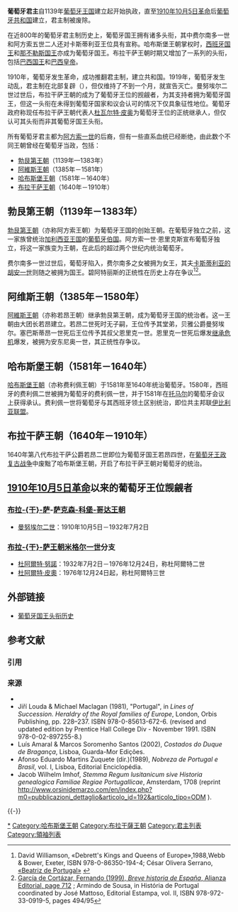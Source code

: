 {{noteTA
|1=zh:若昂; zh-tw:約翰;
|2=zh:曼努埃尔; zh-tw:曼紐;
|3=zh:塞巴斯蒂昂; zh-tw:塞巴斯蒂安;
|4=zh:阿拉贡; zh-tw:亞拉岡;
|5=zh:卡斯蒂利亞; zh-tw:卡斯提爾;
|6=zh:费利佩; zh-tw:菲利普;
|7=zh:杜瓦尔特; zh-tw:杜阿爾特;
|8=zh:费尔南多; zh-tw:斐迪南
}}
{{Infobox former monarchy
|border = Royal
|royal_title = 国王
|realm = [[葡萄牙王國|葡萄牙]]暨非洲海兩岸[[阿尔加维王国|阿爾加維]]
|coatofarms = Coat of arms of the Kingdom of Portugal (Enciclopedie Diderot).svg
|coatofarmssize = 150px
|coatofarmscaption = '''[[葡萄牙国徽|王国国徽]]'''
|image = SMF Manoel II.jpg
|caption = '''曼努埃尔二世'''
|first_monarch = [[阿方索一世_(葡萄牙)|阿方索一世]]
|last_monarch = [[曼努埃尔二世_(葡萄牙)|曼努埃尔二世]]
|appointer = 继承制
|began = 1139年7月25日
|ended = 1910年10月5日
|pretender = [[杜瓦尔特·皮奥|布拉干萨公爵杜瓦尔特·皮奥]]
|residence = [[里斯本|里斯本]][[內塞西達迪什宮|內塞西達迪什宮]]（末）
}}

'''葡萄牙君主'''自1139年[[葡萄牙王国|葡萄牙王国]]建立起开始执政，直至[[1910年10月5日革命|1910年10月5日革命]]后[[葡萄牙|葡萄牙共和国]]建立，君主制被废除。

在近800年的葡萄牙君主制历史上，葡萄牙国王拥有诸多头衔，其中费尔南多一世和阿方索五世二人还对卡斯蒂利亚王位具有宣称。哈布斯堡王朝掌权时，[[西班牙君主列表|西班牙国王]]和[[那不勒斯君主列表|那不勒斯国王]]亦成为葡萄牙国王。布拉干萨王朝时期又增加了一系列的头衔，包括[[葡萄牙－巴西－阿尔加维联合王国|巴西国王]]和[[巴西君主列表|巴西皇帝]]。

1910年，葡萄牙发生革命，成功推翻君主制，建立共和国。1919年，葡萄牙发生动乱，君主制在北部复辟（{{le|北方王权|Monarchy of the North}}），但仅维持了不到一个月，就宣告灭亡。曼努埃尔二世过世后，布拉干萨王朝的{{le|米格尔派|Miguelist}}成为了葡萄牙王位的觊觎者，为其支持者拥为葡萄牙国王，但这一头衔在未得到葡萄牙国家和议会认可的情况下仅具象征性地位。葡萄牙政府称现任布拉干萨王朝代表人[[杜阿爾特·皮奧|杜瓦尔特·皮奥]]为葡萄牙王位的正统继承人，但仅认可其{{le|布拉干萨公爵|Duke of Braganza}}头衔而非其葡萄牙国王头衔。

所有葡萄牙君主都为[[阿方索一世_(葡萄牙)|阿方索一世]]的后裔，但有一些直系血统已经断绝，由此数个不同王朝曾经在葡萄牙当政，包括：

* [[葡萄牙勃艮第王朝|勃艮第王朝]]（1139年—1383年）
* [[阿維斯王朝|阿維斯王朝]]（1385年－1581年）
* [[哈布斯堡王朝|哈布斯堡王朝]]（1581年－1640年）
* [[布拉干萨王朝|布拉干萨王朝]]（1640年－1910年）

==勃艮第王朝（1139年－1383年）==
[[葡萄牙勃艮第王朝|勃艮第王朝]]（亦称阿方索王朝）为葡萄牙王国的创始王朝。在葡萄牙独立之前，这一家族曾统治[[加利西亞王國|加利西亚王国]]的[[葡萄牙伯国|葡萄牙伯国]]。阿方索一世·恩里克斯宣布葡萄牙独立，将这一家族变为王朝，在此后的超过两个世纪内统治葡萄牙。

费尔南多一世过世后，葡萄牙陷入{{le|1383年－1385年危机|1383–85 Crisis|继承危机}}，费尔南多之女{{le|葡萄牙的碧阿特丽斯|Beatrice of Portugal}}被拥为女王，其夫[[胡安一世_(卡斯提爾)|卡斯蒂利亚的胡安一世]]则随之被拥为国王。碧阿特丽斯的正统性在历史上存在争议<ref>David Williamson, «Debrett's Kings and Queens of Europe»,1988,Webb & Bower, Exeter, ISBN 978-0-86350-194-4; César Olivera Serrano, [http://www.google.pt/search?hl=pt-PT&client=firefox-a&rls=org.mozilla%3Apt-PT%3Aofficial&channel=s&q=%22Segunda+Maqueta+Beatriz+Portugal.pmd%22&btnG=Pesquisar&aq=f&aqi=&aql=&oq=&gs_rfai= «Beatriz de Portugal»] {{Wayback|url=http://www.google.pt/search?hl=pt-PT&client=firefox-a&rls=org.mozilla%3Apt-PT%3Aofficial&channel=s&q=%22Segunda+Maqueta+Beatriz+Portugal.pmd%22&btnG=Pesquisar&aq=f&aqi=&aql=&oq=&gs_rfai= |date=20210115072728 }}</ref><ref>[http://books.google.es/books?ei=3OWoTMqfHY2EswbgsP29DA&ct=result&id=A51pAAAAMAAJ&dq=&q=beatriz+regente+1383#search_anchor García de Cortázar, Fernando (1999), ''Breve historia de España'', Alianza Editorial, page 712] {{Wayback|url=http://books.google.es/books?ei=3OWoTMqfHY2EswbgsP29DA&ct=result&id=A51pAAAAMAAJ&dq=&q=beatriz+regente+1383#search_anchor |date=20131216011157 }}; Armindo de Sousa, in História de Portugal coordinated by José Mattoso, Editorial Estampa, vol. II, ISBN 978-972-33-0919-5, pages 494/95</ref>。

{{Succession table monarch
| name1 = '''[[阿方索一世_(葡萄牙)|阿方索一世]]'''
| native1 = {{lang-pt|Afonso Henriques}}
| image1 = Bras%C3%A3o_de_armas_do_reino_de_Portugal_%281139%29.png
| life1 = 1109年－1185年12月6日（76岁）
| reignstart1 = 1139年7月25日
| reignend1 = 1185年12月6日
| notes1 = 葡萄牙王国建立者<br>[[勃艮第的亨利|勃艮第的亨利]]之子
| family1 = [[葡萄牙勃艮第王朝|勃艮第王朝]]
| image1 = Afonso I Henriques de Portugal.jpg

| name2 = '''[[桑乔一世_(葡萄牙)|桑乔一世]]'''
| native2 = {{lang-pt|Sancho I}}
| life2 = 1154年11月11日－1212年3月26日（57岁）
| reignstart2 = 1185年12月6日
| reignend2 = 1212年3月26日
| notes2 = 阿方索一世之子
| family2 = [[葡萄牙勃艮第王朝|勃艮第王朝]]
| image2 = Sancho I.jpg

| name3 = '''[[阿方索二世_(葡萄牙)|阿方索二世]]'''
| native3 = {{lang-pt|Afonso II}}
| life3 = 1185年4月23日－1223年3月25日（37岁）
| reignstart3 = 1212年3月26日
| reignend3 = 1223年3月25日
| notes3 = 桑乔一世之子
| family3 = [[葡萄牙勃艮第王朝|勃艮第王朝]]
| image3 = AfonsoII-P.jpg

| name4 = '''[[桑乔二世_(葡萄牙)|桑乔二世]]'''
| native4 = {{lang-pt|Sancho II}}
| life4 = 1209年9月8日－1248年1月4日（38岁）
| reignstart4 = 1223年3月26日
| reignend4 = 1247年12月4日
| notes4 = 阿方索二世之子
| family4 = [[葡萄牙勃艮第王朝|勃艮第王朝]]
| image4 = SanchoII-P.jpg

| name5 = '''[[阿方索三世_(葡萄牙)|阿方索三世]]'''
| native5 = {{lang-pt|Afonso III}}
| life5 = 1210年5月5日－1279年2月16日（68岁）
| reignstart5 = 1248年1月4日
| reignend5 = 1279年2月16日
| notes5 = 阿方索二世之子
| family5 = [[葡萄牙勃艮第王朝|勃艮第王朝]]
| image5 = Afonso III.jpg

| name6 = '''[[迪尼什一世|迪尼什]]'''
| native6 = {{lang-pt|Dinis}}
| life6 = 1261年10月9日－1325年1月7日（63岁）
| reignstart6 = 1279年2月6日
| reignend6 = 1325年1月7日
| notes6 = 阿方索三世之子
| family6 = [[葡萄牙勃艮第王朝|勃艮第王朝]]
| image6 = Dinis-P.jpg

| name7 = '''[[阿方索四世_(葡萄牙)|阿方索四世]]'''
| native7 = {{lang-pt|Afonso IV}}
| life7 = 1291年2月8日－1357年5月28日（66岁）
| reignstart7 = 1325年1月7日
| reignend7 = 1357年5月28日
| notes7 = 迪尼什之子
| family7 = [[葡萄牙勃艮第王朝|勃艮第王朝]]
| image7 = Afonso IV pt.jpg

| name8 = '''[[佩德羅一世_(葡萄牙)|佩德罗一世]]'''
| native8 = {{lang-pt|Pedro I}}
| life8 = 1320年4月19日－1367年1月18日（46岁）
| reignstart8 = 1357年5月8日
| reignend8 = 1367年1月18日
| notes8 = 阿方索四世之子
| family8 = [[葡萄牙勃艮第王朝|勃艮第王朝]]
| image8 = PedroIpt.jpg

| name9 = '''[[費爾南多一世_(葡萄牙)|费尔南多一世]]'''
| native9 = {{lang-pt|Fernando I}}
| life9 = 1345年10月31日－1383年10月22日（37岁）
| reignstart9 = 1367年1月18日
| reignend9 = 1383年10月22日
| notes9 = 佩德罗一世之子
| family9 = [[葡萄牙勃艮第王朝|勃艮第王朝]]
| image9 = Portrait of King Fernando I, Belem Collection.JPG
}}

==阿维斯王朝（1385年－1580年）==
[[阿維斯王朝|阿維斯王朝]]（亦称若昂王朝）继承勃艮第王朝，成为葡萄牙王国的统治者。这一王朝由{{le|阿维斯勋章|Order of Aviz|阿维斯骑士团}}大团长若昂建立。若昂二世死时无子嗣，王位传予其堂弟，贝雅公爵曼努埃尔。塞巴斯蒂昂一世死后王位传予其叔父恩里克一世。恩里克一世死后爆发[[葡萄牙王位继承战争|继承危机]]爆发，{{le|克拉图修道长安东尼奥|António, Prior of Crato}}被拥为安东尼奥一世，其正统性存争议。

{{Succession table monarch
| name1 = '''[[若昂一世|若昂一世]]'''
| native1 = {{lang-pt|João I}}
| life1 = 1358年4月11日－1433年8月14日（75岁）
| reignstart1 = 1385年4月6日
| reignend1 = 1433年8月14日
| notes1 = 佩德罗一世私生子
| family1 = [[阿维斯王朝|阿维斯王朝]]
| image1 = Anoniem - Koning Johan I van Portugal (1450-1500) - Lissabon Museu Nacional de Arte Antiga 19-10-2010 16-12-61.jpg

| name2 = '''[[杜阿爾特一世_(葡萄牙)|杜阿尔特]]'''
| native2 = {{lang-pt|Duarte}}
| life2 = 1391年10月31日－1438年9月9日（46岁）
| reignstart2 = 1433年8月14日
| reignend2 = 1438年9月9日
| notes2 = 若昂一世之子
| family2 = [[阿维斯王朝|阿维斯王朝]]
| image2 = Duarte-P.jpg

| name3 = '''[[阿方索五世_(葡萄牙)|阿方索五世]]'''
| native3 = {{lang-pt|Afonso V}}
| life3 = 1432年1月15日－1481年8月28日（49岁）
| reignstart3 = 1438年9月13日<br/>1477年11月15日
| reignend3 = 1477年11月11日<br/>1481年8月28日
| notes3 = 杜阿尔特之子
| family3 = [[阿维斯王朝|阿维斯王朝]]
| image3 = AfonsoV-P.jpg

| name4 = '''[[若昂二世|若昂二世]]'''
| native4 = {{lang-pt|João II}}
| life4 = 1455年3月3日－1495年10月25日（40岁）
| reignstart4 = 1477年11月11日<br/>1481年8月28日
| reignend4 = 1477年11月15日<br/>1495年10月25日
| notes4 = 阿方索五世之子
| family4 = [[阿维斯王朝|阿维斯王朝]]
| image4 = IOANNES_QVARTVS_PORTVGALIAE_REX_%28Kunsthistorisches_Museum%29.png

| name5 = '''[[曼努埃尔一世_(葡萄牙)|曼努埃尔一世]]'''
| native5 = {{lang-pt|Manuel I}}
| life5 = 1469年5月31日－1521年12月13日（52岁）
| reignstart5 = 1495年10月25日
| reignend5 = 1521年12月13日
| notes5 = 若昂二世堂弟
| family5 = [[阿维斯王朝|阿维斯王朝]]
| image5 = Manuel I.jpg

| name6 = '''[[若昂三世|若昂三世]]'''
| native6 = {{lang-pt|João III}}
| life6 = 1502年6月7日－1557年6月11日（55岁）
| reignstart6 = 1521年12月13日
| reignend6 = 1557年6月11日
| notes6 = 曼努埃尔一世之子
| family6 = [[阿维斯王朝|阿维斯王朝]]
| image6 = Joao iii REI.jpg

| name7 = '''[[塞巴斯蒂昂_(葡萄牙国王)|塞巴斯蒂昂]]'''
| native7 = {{lang-pt|Sebastião}}
| life7 = 1554年1月20日－1578年8月4日（24岁）
| reignstart7 = 1557年6月11日
| reignend7 = 1578年8月4日
| notes7 = 若昂三世之孙
| family7 = [[阿维斯王朝|阿维斯王朝]]
| image7 = Alonso Sánchez Coello 009.jpg 

| name8 = '''[[恩里克一世_(葡萄牙)|恩里克]]'''
| nickname8 = 
| native8 = {{lang-pt|Henrique}}
| life8 = 1512年1月31日－1580年1月31日（68岁）
| reignstart8 = 1578年8月4日
| reignend8 = 1580年1月31日
| notes8 = 曼努埃尔一世之子
| family8 = [[阿维斯王朝|阿维斯王朝]]
| image8 =17-_Rei_D._Henrique_-_O_Casto.jpg
| alt8 = King Henry
}}

==哈布斯堡王朝（1581年－1640年）==
[[哈布斯堡王朝|哈布斯堡王朝]]（亦称费利佩王朝）于1581年至1640年统治葡萄牙。1580年，西班牙的费利佩二世被拥为葡萄牙的费利佩一世，并于1581年在[[托馬爾|托马尔]]的葡萄牙会议上获得承认。费利佩一世将葡萄牙与其西班牙领土区别统治，即位共主邦联[[伊比利亞聯盟|伊比利亚联盟]]。

{{Succession table monarch
| name5 = '''[[腓力二世_(西班牙)|费利佩一世]]'''
| nickname5 = 
| native5 = {{lang-pt|Filipe I}}
| life5 = 1527年5月21日－1598年9月13日（71岁）
| reignstart5 = 1581年4月17日
| reignend5 = 1598年9月13日
| notes5 = 曼努埃尔一世之外孙
| family5 = [[哈布斯堡王朝|哈布斯堡王朝]]
| image5 = 19- Rei D. Filipe I - O Prudente.jpg
| alt5 = King Philip I

| name6 = '''[[腓力三世_(西班牙)|费利佩二世]]'''
| nickname6 = 
| native6 = {{lang-pt|Filipe II}}
| life6 = 1578年4月14日－1621年3月31日（42岁）
| reignstart6 = 1598年9月13日
| reignend6 = 1621年3月31日
| notes6 = 费利佩一世之子
| family6 = [[哈布斯堡王朝|哈布斯堡王朝]]
| image6 = Rey Felipe III.jpg
| alt6 = King Philip II

| name7 = '''[[費利佩四世|费利佩三世]]'''
| nickname7 = 
| native7 = {{lang-pt|Filipe III}}
| life7 = 1605年4月8日－1665年9月17日（60岁）
| reignstart7 = 1621年3月31日
| reignend7 = 1640年12月1日
| notes7 = 费利佩二世之子
| family7 = [[哈布斯堡王朝|哈布斯堡王朝]]
| image7 = Philip IV of Spain.jpg
| alt7 = King Philip II
}}

==布拉干萨王朝（1640年－1910年） ==
1640年第八代布拉干萨公爵若昂二世即位为葡萄牙国王若昂四世，在[[葡萄牙王政復辟戰爭|葡萄牙王政复古战争]]中废黜了哈布斯堡王朝，开启了布拉干萨王朝对葡萄牙的统治。

{{Succession table monarch
| name1 = '''[[若昂四世|若昂四世]]'''
| native1 = {{lang-pt|João IV}}
| life1 = 1603年3月18日－1656年11月6日（53岁）
| reignstart1 = 1640年12月1日
| reignend1 = 1656年11月6日
| notes1 = 曼努埃尔一世玄孙
| family1 = [[布拉干萨王朝|布拉干萨王朝]]
| image1 = Joao IV.jpg

| name2 = '''[[阿方索六世_(葡萄牙)|阿方索六世]]'''
| native2 = {{lang-pt|Afonso VI}}
| life2 = 1643年8月21日－1683年9月12日（40岁）
| reignstart2 = 1656年11月6日
| reignend2 = 1667年11月13日
| notes2 = 若昂四世之子
| family2 = [[布拉干萨王朝|布拉干萨王朝]]
| image2 = Afonso VI, Rei de Portugal.JPG

| name3 = '''[[佩德羅二世_(葡萄牙)|佩德罗二世]]'''
| native3 = {{lang-pt|Pedro II}}
| life3 = 1648年4月26日－1706年12月9日（58岁）
| reignstart3 = 1667年11月13日
| reignend3 = 1706年12月9日
| notes3 = 若昂四世之子
| family3 = [[布拉干萨王朝|布拉干萨王朝]]
| image3 = PedroIIpt.png

| name4 = '''[[若昂五世|若昂五世]]'''
| native4 = {{lang-pt|João V}}
| life4 = 1689年10月22日－1750年7月31日（60岁）
| reignstart4 = 1706年12月9日
| reignend4 = 1750年7月31日
| notes4 = 佩德罗二世之子
| family4 = [[布拉干萨王朝|布拉干萨王朝]]
| image4 = John V of Portugal Pompeo Batoni.jpg

| name5 = '''[[若澤一世_(葡萄牙)|若泽]]'''
| native5 = {{lang-pt|José}} 
| life5 = 1714年6月6日－1777年2月24日（62岁）
| reignstart5 = 1750年7月31日
| reignend5 = 1777年2月24日
| notes5 = 若昂五世之子
| family5 = [[布拉干萨王朝|布拉干萨王朝]]
| image5 = Retrato D. José - Mafra.jpg

| name6 = '''[[玛丽亚一世_(葡萄牙)|玛丽亚一世]]'''
| native6 = {{lang-pt|Maria I}}
| life6 = {{birth date|1734|12|17|df=y}}-{{death date and age|1816|3|20|1734|12|17|df=y}}
| reignstart6 = 1777年2月24日
| reignend6 = 1816年3月20日
| notes6 = 若泽之女
| family6 = [[布拉干萨王朝|布拉干萨王朝]]
| image6 = Dona Maria I of Portugal held at Queluz.jpg
| name7 = '''[[佩德罗三世_(葡萄牙)|佩德罗三世]] 
| native7 = {{lang-pt|Pedro III}}
| life7 = {{birth date|df=yes|1717|7|5}}－{{death date and age|df=yes|1786|5|25|1717|7|5}}
| reignstart7 = 1777年2月24日
| reignend7 = 1786年5月25日
| notes7 = 玛丽亚一世之夫<br>若昂五世之子<br>随其妻为王
| family7 = [[布拉干萨王朝|布拉干萨王朝]]
| image7 = Retrato de D. Pedro III.jpg

| name8 = '''[[若昂六世|若昂六世]]'''
| native8 = {{lang-pt|João VI}}
| life8 = 1767年5月13日－1826年3月10日（58岁）
| reignstart8 = 1816年3月20日
| reignend8 = 1826年3月10日
| notes8 = 玛丽亚一世和佩德罗三世之子
| family8 = [[布拉干萨王朝|布拉干萨王朝]]
| image8 = Joao VI Portugal.jpg

| name9 = '''[[佩德罗一世_(巴西)|佩德罗四世]]'''
| native9 = {{lang-pt|Pedro IV}}
| life9 = 1798年10月12日－1834年9月24日（35岁）
| reignstart9 = 1826年3月10日
| reignend9 = 1826年5月2日
| notes9 = 若昂六世之子
| family9 = [[布拉干萨王朝|布拉干萨王朝]]
| image9 = Pedro, Duke of Bragança - Google Cultural Institute.jpg

| name10 = '''[[瑪麗亞二世_(葡萄牙)|玛丽亚二世]]'''
| native10 = {{lang-pt|Maria II}}
| life10 = 1819年4月4日－1853年11月15日（34岁）
| reignstart10 = 1826年5月2日<br>1834年5月26日
| reignend10 = 1828年6月23日<br>1853年11月15日
| notes10 = 佩德罗四世之女
| family10 = [[布拉干萨王朝|布拉干萨王朝]]
| image10 = Maria II Portugal 1829.jpg
| name12 = '''[[費爾南多二世_(葡萄牙)|费尔南多二世]]'''
| native12 = {{lang-pt|Fernando II}}
| life12 = 1816年10月29日–1885年12月15日（69岁）
| reignstart12 = 1837年9月16日
| reignend12 = 1853年11月15日
| notes12 = 玛丽亚二世之夫<br/>随其妻为王
| family12 = [[萨克森-科堡-哥达王朝|萨克森-科堡-哥达王朝]]
| image12 = D. Fernando II-F. Krumholz-1845.JPG

| name11 = '''[[米格爾一世_(葡萄牙)|米格尔]]'''
| native11 = {{lang-pt|Miguel}}
| life11 = 1802年10月26日－1866年11月14日（64岁）
| reignstart11 = 1828年2月26日
| reignend11 = 1834年5月6日
| notes11 = 若昂六世之子
| family11 = [[布拉干萨王朝|布拉干萨王朝]]
| image11 = Miguel of Portugal.jpg

| name13 = '''[[佩德羅五世_(葡萄牙)|佩德罗五世]]'''
| native13 = {{lang-pt|Pedro V}}
| life13 = 1837年9月16日－1861年11月11日（24岁）
| reignstart13 = 1853年11月15日
| reignend13 = 1861年11月11日
| notes13 = 玛丽亚二世和费尔南多二世之子
| family13 = [[布拉干萨王朝|布拉-{干}-萨]]-[[萨克森-科堡-哥达王朝|萨克森-科堡-哥达王朝]]
| image13 = PedroV.jpg

| name14 = '''[[路易斯一世_(葡萄牙)|路易斯]]'''
| native14 = {{lang-pt|Luís}}
| life14 = 1838年10月31日－1889年10月19日（50岁）
| reignstart14 = 1861年11月11日
| reignend14 = 1889年10月19日
| notes14 = 玛丽亚二世和费尔南多二世之子
| family14 = [[布拉干萨王朝|布拉-{干}-萨]]-[[萨克森-科堡-哥达王朝|萨克森-科堡-哥达王朝]]
| image14 = LodewijkPortugal.jpg

| name15 = '''[[卡洛斯一世_(葡萄牙)|卡洛斯]]'''
| native15 = {{lang-pt|Carlos}}
| life15 = 1863年9月28日－1908年2月1日（44岁）
| reignstart15 = 1889年10月19日
| reignend15 = 1908年2月1日
| notes15 = 路易斯之子
| family15 = [[布拉干萨王朝|布拉-{干}-萨]]-[[萨克森-科堡-哥达王朝|萨克森-科堡-哥达王朝]]
| image15 = S.M.F. El-Rei D. Carlos I de Portugal.jpg

| name16 = '''[[曼努埃尔二世_(葡萄牙)|曼努埃尔二世]]'''
| native16 = {{lang-pt|Manuel II}}
| life16 = 1889年11月15日－1932年7月2日（42岁）
| reignstart16 = 1908年2月1日
| reignend16 = 1910年10月5日
| notes16 = 卡洛斯之子
| family16 = [[布拉干萨王朝|布拉-{干}-萨]]-[[萨克森-科堡-哥达王朝|萨克森-科堡-哥达王朝]]
| image16 = SMF Manoel II.jpg
}}

== [[1910年10月5日革命|1910年10月5日革命]]以来的葡萄牙王位觊觎者 ==
=== [[布拉干萨王朝|布拉-{干}-萨]]-[[萨克森-科堡-哥达王朝|萨克森-科堡-哥达王朝]] ===
*[[曼努埃尔二世_(葡萄牙)|曼努埃尔二世]]：1910年10月5日－1932年7月2日
=== [[布拉干萨王朝|布拉-{干}-萨王朝]][[米格爾一世_(葡萄牙)|米格尔一世]]分支 ===
*[[杜阿爾特·努諾|杜阿爾特·努諾]]：1932年7月2日－1976年12月24日，称杜阿爾特二世
*[[杜阿爾特·皮奧|杜阿爾特·皮奧]]：1976年12月24日起，称杜阿爾特三世

==外部链接==
* [http://eurulers.altervista.org/portugal.html 葡萄牙国王头衔历史] {{Wayback|url=http://eurulers.altervista.org/portugal.html |date=20201001125611 }}

== 参考文献 ==
=== 引用 ===
{{Reflist}}

=== 来源 ===
{{ReflistH}}
* {{cite book|last=Sousa|first=D. António Caetano de|author-link=w:pt:António Caetano de Sousa|title=História Genealógica da Casa Real Portuguesa|orig-year=1735–49|year=1946|publisher=Atlântida-Livraria Eds.|location=Coimbra|language=pt|OCLC = 20210378}}
* Jiří Louda & Michael Maclagan (1981), "Portugal", in ''Lines of Succession. Heraldry of the Royal families of Europe'', London, Orbis Publishing, pp. 228–237. ISBN 978-0-85613-672-6. (revised and updated edition by Prentice Hall College Div - November 1991. ISBN 978-0-02-897255-8.)
* Luís Amaral & Marcos Soromenho Santos (2002), ''Costados do Duque de Bragança'', Lisboa, Guarda-Mor Edições.
* Afonso Eduardo Martins Zuquete (dir.)(1989), ''Nobreza de Portugal e Brasil'', vol. I, Lisboa, Editorial Enciclopédia.
* Jacob Wilhelm Imhof, ''Stemma Regum lusitanicum sive Historia genealogica Familiae Regiae Portugallicae'', Amsterdam, 1708 (reprint http://www.orsinidemarzo.com/en/index.php?m0=pubblicazioni_dettaglio&articolo_id=192&articolo_tipo=ODM {{Wayback|url=http://www.orsinidemarzo.com/en/index.php?m0=pubblicazioni_dettaglio&articolo_id=192&articolo_tipo=ODM |date=20160306212020 }}).
{{ReflistF}}

{{-}}
{{葡萄牙君主}}
{{欧洲题目|君主列表}}
{{葡萄牙王室主題}}

[[Category:葡萄牙君主|*]]
[[Category:哈布斯堡王朝|Category:哈布斯堡王朝]]
[[Category:布拉干薩王朝|Category:布拉干薩王朝]]
[[Category:君主列表|Category:君主列表]]
[[Category:領袖列表|Category:領袖列表]]